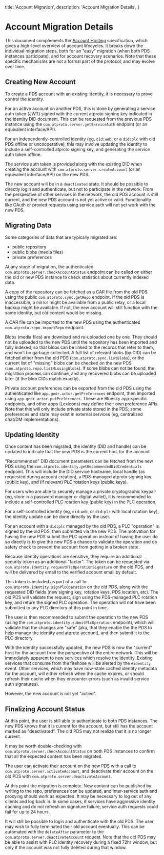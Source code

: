   title: 'Account Migration',
  description:
    'Account Migration Details',
}

# Account Migration Details

This document complements the [Account Hosting](/specs/account) specification, which gives a high-level overview of account lifecycles. It breaks down the individual migration steps, both for an "easy" migration (when both PDS instances participate), and for account recovery scenarios. Note that these specific mechanisms are not a formal part of the protocol, and may evolve over time.

## Creating New Account

To create a PDS account with an existing identity, it is necessary to prove control the identity.

For an active account on another PDS, this is done by generating a service auth token (JWT) signed with the current atproto signing key indicated in the identity DID document. This can be requested from the previous PDS instance using the `com.atproto.server.getServiceAuth` endpoint (or an equivalent interface/API).

For an independently-controlled identity (eg, `did:web`, or a `did:plc` with old PDS offline or uncooperative), this may involve updating the identity to include a self-controlled atproto signing key, and generating the service auth token offline.

The service auth token is provided along with the existing DID when creating the account with `com.atproto.server.createAccount` (or an equivalent interface/API) on the new PDS.

The new account will be in a `deactivated` state. It should be possible to directly login and authenticate, but not to participate in the network. From the perspective of other services in the network, the old PDS account is still current, and the new PDS account is not yet active or valid. Functionality like OAuth or proxied requests using service auth will not yet work with the new PDS.

## Migrating Data

Some categories of data that are typically migrated are:

- public repository
- public blobs (media files)
- private preferences

At any stage of migration, the authenticated `com.atproto.server.checkAccountStatus` endpoint can be called on either the old or new PDS instance to check statistics about currently indexed data.

A copy of the repository can be fetched as a CAR file from the old PDS using the public `com.atproto.sync.getRepo` endpoint. If the old PDS is inaccessible, a mirror might be available from a public relay, or a local backup might be available. If not, the new account will still function with the same identity, but old content would be missing.

A CAR file can be imported to the new PDS using the authenticated `com.atproto.repo.importRepo` endpoint.

Blobs (media files) are download and re-uploaded one by one. They should not be uploaded to the new PDS until the repository has been imported and fully indexed, so that blobs can be linked to the records that refer to them, and won’t be garbage collected. A full list of relevant blobs (by CID) can be fetched either from the old PDS (`com.atproto.sync.listBlobs`), or the current list of "missing" blobs can be checked on the new PDS (`com.atproto.repo.listMissingBlobs`). If some blobs can not be found, the migration process can continue, and any recovered blobs can be uploaded later (if the blob CIDs match exactly).

Private account preferences can be exported from the old PDS using the authenticated like `app.gndr.actor.getPreferences` endpoint, then imported using `app.gndr.actor.putPreferences`. These are Bluesky app-specific endpoints, and other apps (Lexicons) may define their own preference APIs. Note that this will only include private state stored in the PDS; some preferences and state may exist in external services (eg, centralized chat/DM implementations).

## Updating Identity

Once content has been migrated, the identity (DID and handle) can be updated to indicate that the new PDS is the current host for the account.

"Recommended" DID document parameters can be fetched from the new PDS using the `com.atproto.identity.getRecommendedDidCredentials` endpoint. This will include the DID service hostname, local handle (as requested during account creation), a PDS-managed atproto signing key (public key), and (if relevant) PLC rotation keys (public keys).

For users who are able to securely manage a private cryptographic keypair (eg, store in a password manager or digital wallet), it is recommended to include a self-controlled PLC rotation key (public key) in the PLC operation.

For a self-controlled identity (eg, `did:web`, or `did:plc` with local rotation key), the identity update can be done directly by the user.

For an account with a `did:plc` managed by the old PDS, a PLC "operation" is signed by the old PDS, then submitted via the new PDS. The motivation for having the new PDS submit the PLC operation instead of having the user do so directly is to give the new PDS a chance to validate the operation and do safety check to prevent the account from getting in a broken state.

Because identity operations are sensitive, they require an additional security token as an additional "factor". The token can be requested via `com.atproto.identity.requestPlcOperationSignature` on the old PDS, and will be delivered by email to the verified account email by default.

This token is included as part of a call to `com.atproto.identity.signPlcOperation` on the old PDS, along with the requested DID fields (new signing key, rotation keys, PDS location, etc). The old PDS will validate the request, sign using the PDS-managed PLC rotation key, and return the signed PLC operation. The operation will not have been submitted to any PLC directory at this point in time.

The user is then recommended to submit the operation to the new PDS (using the `com.atproto.identity.submitPlcOperation` endpoint), which will validate that the changes are "safe" (aka, that they enable the the PDS to help manage the identity and atproto account), and then submit it to the PLC directory.

With the identity successfully updated, the new PDS is now the "current" host for the account from the perspective of the entire network. This will be immediately apparent to new services which resolve the identity. Existing services that consume from the firehose will be alerted by the `#identity` event. Other services, which may have now-stale cached identity metadata for the account, will either refresh when the cache expires, or should refresh their cache when they encounter errors (such as invalid service auth signatures).

However, the new account is not yet "active".

## Finalizing Account Status

At this point, the user is still able to authenticate to both PDS instances. The new PDS knows that it is current for the account, but still has the account marked as "deactivated". The old PDS may not realize that it is no longer current.

It may be worth double-checking with `com.atproto.server.checkAccountStatus` on both PDS instances to confirm that all the expected content has been migrated.

The user can activate their account on the new PDS with a call to `com.atproto.server.activateAccount`, and deactivate their account on the old PDS with `com.atproto.server.deactivateAccount`.

At this point the migration is complete. New content can be published by writing to the repo, preferences can be updated, and inter-service auth and proxying should work as expected. It may be necessary to log out of any clients and log back in. In some cases, if services have aggressive identity caching and do not refresh on signature failure, service auth requests could fail for up to 24 hours.

It will still be possible to login and authenticate with the old PDS. The user may wish to fully terminated their old account eventually. This can be automated with the `deleteAfter` parameter to the `com.atproto.server.deactivateAccount` request. Note that the old PDS may be able to assist with PLC identity recovery during a fixed 72hr window, but only if the account was not fully deleted during that window.

